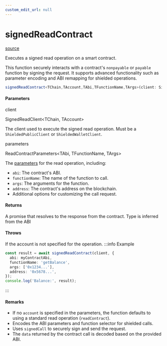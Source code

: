 ```yaml
---
custom_edit_url: null
---
```


# signedReadContract
<div className="doc-side">
<div className="doc-main-source">

[source](https://github.com/SeismicSystems/seismic-client/blob/9a8e456/packages/seismic-viem/src/contract/read.ts#L76)

</div>
</div>

<div className="doc-subtitle">

Executes a signed read operation on a smart contract.

This function securely interacts with a contract's `nonpayable` or `payable` function by signing the request.
It supports advanced functionality such as parameter encoding and ABI remapping for shielded operations.

</div>

```ts
signedReadContract<TChain,TAccount,TAbi,TFunctionName,TArgs>(client: SignedReadClient<TChain, TAccount>, parameters: ReadContractParameters<TAbi, TFunctionName, TArgs>): Promise<ReadContractReturnType>
```

<h4>Parameters</h4>

<div className="doc-param">

<div className="doc-param-header">

<span className="doc-name">client</span>

<div className="doc-type">

SignedReadClient&lt;TChain,&nbsp;TAccount&gt;

</div>

</div>

<div className="doc-desc">

The client used to execute the signed read operation. Must be a `ShieldedPublicClient` or `ShieldedWalletClient`.

</div>

</div>

<div className="doc-param">

<div className="doc-param-header">

<span className="doc-name">parameters</span>

<div className="doc-type">

ReadContractParameters&lt;TAbi,&nbsp;TFunctionName,&nbsp;TArgs&gt;

</div>

</div>

<div className="doc-desc">

The [parameters](https://viem.sh/docs/contract/readContract.html#parameters) for the read operation, including:
- `abi`: The contract's ABI.
- `functionName`: The name of the function to call.
- `args`: The arguments for the function.
- `address`: The contract's address on the blockchain.
- Additional options for customizing the call request.

</div>

</div>

<h4 className="doc-comment-title">Returns</h4>

A promise that resolves to the response from the contract. Type is inferred from the ABI
<h4 className="doc-comment-title">Throws</h4>

If the account is not specified for the operation.
:::info Example

```typescript
const result = await signedReadContract(client, {
  abi: myContractAbi,
  functionName: 'getBalance',
  args: ['0x1234...'],
  address: '0x5678...',
});
console.log('Balance:', result);
```

:::
<h4 className="doc-comment-title">Remarks</h4>

- If no `account` is specified in the parameters, the function defaults to using a standard read operation (`readContract`).
- Encodes the ABI parameters and function selector for shielded calls.
- Uses `signedCall` to securely sign and send the request.
- The `data` returned by the contract call is decoded based on the provided ABI.